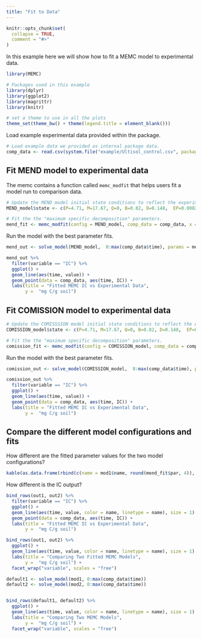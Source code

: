 ```yaml
---
title: "Fit to Data"
---
```


```r
knitr::opts_chunk$set(
  collapse = TRUE,
  comment = "#>"
)
```


In this example here we will show how to fit a MEMC model to experimental data. 


```r
library(MEMC)

# Packages used in this example 
library(dplyr)
library(ggplot2)
library(magrittr)
library(knitr)

# set a theme to use in all the plots
theme_set(theme_bw() + theme(legend.title = element_blank()))
```


Load example experimental data provided within the package. 

```r
# Load example data we provided as internal package data. 
comp_data <- read.csv(system.file("example/Ultisol_control.csv", package = "MEMC"))
```

## Fit MEND model to experimental data 

The memc contains a function called `memc_modfit` that helps users fit a model run to comparison data. 

```r
# Update the MEND model initial state conditions to reflect the experimental set up.
MEND_model$state <- c(P=4.71, M=17.67, Q=0, B=0.82, D=0.148,  EP=0.0082, EM=0.0082, IC=0, Tot=23.484)

# Fit the the "maximum specific decomposition" parameters. 
mend_fit <- memc_modfit(config = MEND_model, comp_data = comp_data, x = c(V.d=2, V.p=5, V.m=0.01))
```


Run the model with the best parameter fits. 

```r
mend_out <- solve_model(MEND_model,  0:max(comp_data$time), params = mend_fit$par)

mend_out %>% 
  filter(variable == "IC") %>% 
  ggplot() + 
  geom_line(aes(time, value)) + 
  geom_point(data = comp_data, aes(time, IC)) + 
  labs(title = "Fitted MEMC IC vs Experimental Data", 
       y =  "mg C/g soil")
```

## Fit COMISSION model to experimental data

```r
# Update the COMISSSION model initial state conditions to reflect the experimental set up.
COMISSION_model$state <- c(P=4.71, M=17.67, Q=0, B=0.82, D=0.148,  EP=0.0082, EM=0.0082, IC=0, Tot=23.484)

# Fit the the "maximum specific decomposition" parameters. 
comission_fit <- memc_modfit(config = COMISSION_model, comp_data = comp_data, x =c(V.d=2, V.p=5, V.m=0.01))
```


Run the model with the best parameter fits. 

```r
comission_out <- solve_model(COMISSION_model,  0:max(comp_data$time), params = comission_fit$par)

comission_out %>% 
  filter(variable == "IC") %>% 
  ggplot() + 
  geom_line(aes(time, value)) + 
  geom_point(data = comp_data, aes(time, IC)) + 
  labs(title = "Fitted MEMC IC vs Experimental Data", 
       y =  "mg C/g soil")
```

## Compare the different model configurations and fits 

How different are the fitted parameter values for the two model configurations? 

```r
kable(as.data.frame(rbind(c(name = mod1$name, round(mend_fit$par, 4)), c(name = mod2$name, round(comission_fit$par, 4)))))
```


How different is the IC output? 

```r
bind_rows(out1, out2) %>% 
  filter(variable == "IC") %>% 
  ggplot() + 
  geom_line(aes(time, value, color = name, linetype = name), size = 1) + 
  geom_point(data = comp_data, aes(time, IC)) + 
  labs(title = "Fitted MEMC IC vs Experimental Data", 
       y =  "mg C/g soil")
```


```r
bind_rows(out1, out2) %>% 
  ggplot() + 
  geom_line(aes(time, value, color = name, linetype = name), size = 1) + 
  labs(title = "Comparing Two Fitted MEMC Models", 
       y =  "mg C/g soil") + 
  facet_wrap("variable", scales = "free")
```


```r
default1 <- solve_model(mod1, 0:max(comp_data$time))
default2 <- solve_model(mod2, 0:max(comp_data$time))


bind_rows(default1, default2) %>% 
  ggplot() + 
  geom_line(aes(time, value, color = name, linetype = name), size = 1) + 
  labs(title = "Comparing Two MEMC Models", 
       y =  "mg C/g soil") + 
  facet_wrap("variable", scales = "free")
```

